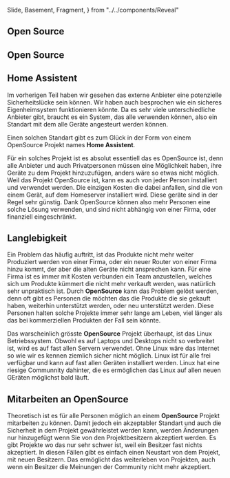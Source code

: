   Slide,
  Basement,
  Fragment,
} from "../../components/Reveal"

<Chapter>

<h2 id="open-source">Open Source</h2>

<Presentation>
  <Slide>
    <h2>Open Source</h2>
  </Slide>
</Presentation>

<section>

<h2 id="home-assistent">Home Assistent</h2>

Im vorherigen Teil haben wir gesehen das externe Anbieter eine potenzielle
Sicherheitslücke sein können. Wir haben auch besprochen wie ein sicheres
Eigenheimsystem funktionieren könnte. Da es sehr viele unterschiedliche Anbieter
gibt, braucht es ein System, das alle verwenden können, also ein Standart mit
dem alle Geräte angesteurt werden können.

Einen solchen Standart gibt es zum Glück in der Form von einem OpenSource
Projekt names **Home Assistent**.

</section>

<Example id="open-source" title="Open Source">

Für ein solches Projekt ist es absolut essentiell das es OpenSource ist, denn
alle Anbieter und auch Privatpersonen müssen eine Möglichkeit haben, ihre Geräte
zu dem Projekt hinzuzufügen, anders wäre so etwas nicht möglich. Weil das
Projekt OpenSource ist, kann es auch von jeder Person installiert und verwendet
werden. Die einzigen Kosten die dabei anfallen, sind die von einem Gerät, auf
dem Homeserver installiert wird. Diese geräte sind in der Regel sehr günstig.
Dank OpenSource können also mehr Personen eine solche Lösung verwenden, und sind
nicht abhängig von einer Firma, oder finanziell eingeschränkt.

</Example>

<h2 id="longevity">Langlebigkeit</h2>

Ein Problem das häufig auftritt, ist das Produkte nicht mehr weiter Produziert
werden von einer Firma, oder ein neuer Router von einer Firma hinzu kommt, der
aber die alten Geräte nicht ansprechen kann. Für eine Firma ist es immer mit
Kosten verbunden ein Team anzustellen, welches sich um Produkte kümmert die
nicht mehr verkauft werden, was natürlich sehr unpraktisch ist. Durch
**OpenSource** kann das Problem gelöst werden, denn oft gibt es Personen die
möchten das die Produkte die sie gekauft haben, weiterhin unterstützt werden,
oder neu unterstützt werden. Diese Personen halten solche Projekte immer sehr
lange am Leben, viel länger als das bei kommerziellen Produkten der Fall sein
könnte.

<Example classes="example" title="Linux">

Das warscheinlich grösste **OpenSource** Projekt überhaupt, ist das Linux
Betriebssystem. Obwohl es auf Laptops und Desktops nicht so verbreitet ist, wird
es auf fast allen Servern verwendet. Ohne Linux wäre das Internet so wie wir es
kennen ziemlich sicher nicht möglich. Linux ist für alle frei verfügbar und kann
auf fast allen Geräten installiert werden. Linux hat eine riesige Communnity
dahinter, die es ermöglichen das Linux auf allen neuen GEräten möglichst bald
läuft.

</Example>

<h2 id="participation">Mitarbeiten an OpenSource</h2>

Theoretisch ist es für alle Personen möglich an einem **OpenSource** Projekt
mitarbeiten zu können. Damit jedoch ein akzeptabler Standart und auch die
Sicherheit in dem Projekt gewährleistet werden kann, werden Änderungen nur
hinzugefügt wenn Sie von den Projektbesitzern akzeptiert werden. Es gibt
Projekte wo das nur sehr schwer ist, weil ein Besitzer fast nichts akzeptiert.
In diesen Fällen gibt es einfach einen Neustart von dem Projekt, mit neuen
Besitzern. Das ermöglicht das weiterleben von Projekten, auch wenn ein Besitzer
die Meinungen der Community nicht mehr akzeptiert.

</Chapter>
